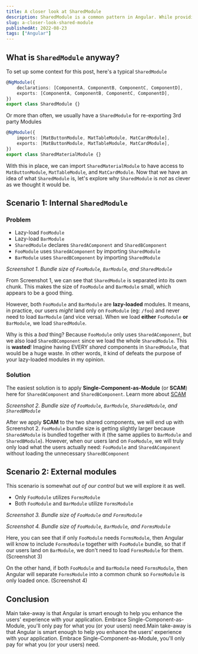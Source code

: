 ```yaml
---
title: A closer look at SharedModule
description: SharedModule is a common pattern in Angular. While providing some convenience for sharing code, it comes with a cost
slug: a-closer-look-shared-module
publishedAt: 2022-08-23
tags: ["Angular"]
---
```



## What is `SharedModule` anyway?

To set up some context for this post, here's a typical `SharedModule`

```ts
@NgModule({
    declarations: [ComponentA, ComponentB, ComponentC, ComponentD],
    exports: [ComponentA, ComponentB, ComponentC, ComponentD],
})
export class SharedModule {}
```

Or more than often, we usually have a `SharedModule` for re-exporting 3rd party Modules

```ts
@NgModule({
    imports: [MatButtonModule, MatTableModule, MatCardModule],
    exports: [MatButtonModule, MatTableModule, MatCardModule],
})
export class SharedMaterialModule {}
```

With this in place, we can import `SharedMaterialModule` to have access to `MatButtonModule`, `MatTableModule`, and `MatCardModule`.
Now that we have an idea of what `SharedModule` is, let's explore why `SharedModule` is _not_ as clever as we thought it would be.

## Scenario 1: Internal `SharedModule`

### Problem

-   Lazy-load `FooModule`
-   Lazy-load `BarModule`
-   `SharedModule` declares `SharedAComponent` and `SharedBComponent`
-   `FooModule` uses `SharedAComponent` by importing `SharedModule`
-   `BarModule` uses `SharedBComponent` by importing `SharedModule`

<p>
    <Picture
        widths={[960]}
        src={sharedModuleOne}
        alt="A screenshot showing bundlesize of FooModule, BarModule, and SharedModule"
        height={500}
    />
    <em>Screenshot 1. Bundle size of <code>FooModule</code>, <code>BarModule</code>, and <code>SharedModule</code></em>
</p>

From Screenshot 1, we can see that `SharedModule` is separated into its own chunk. This makes the size of `FooModule` and `BarModule` small, which appears to be a good thing.

However, both `FooModule` and `BarModule` are **lazy-loaded** modules. It means, in practice, our users _might_ land only on `FooModule` (eg: `/foo`) and never need to load `BarModule` (and vice versa).
When we load **either** `FooModule` **or** `BarModule`, we load `SharedModule`.

Why is this a _bad_ thing? Because `FooModule` only uses `SharedAComponent`, but we also load `SharedBComponent` since we load the whole `SharedModule`.
This is **wasted**! Imagine having EVERY _shared_ components in `SharedModule`, that would be a huge waste. In other words, it kind of defeats the purpose of your lazy-loaded modules in my opinion.

### Solution

The easiest solution is to apply **Single-Component-as-Module** (or **SCAM**) here for `SharedAComponent` and `SharedBComponent`. Learn more about [SCAM](https://blog.angularindepth.com/emulating-tree-shakable-components-using-single-component-angular-modules-5e3d380364ea)

<p>
    <Picture
        widths={[960]}
        src={sharedModuleTwo}
        alt="A screenshot showing bundlesize of FooModule, BarModule, with two SCAMs"
        height={500}
    />
    <em>Screenshot 2. Bundle size of <code>FooModule</code>, <code>BarModule</code>, <code>SharedAModule</code>, and <code>SharedBModule</code></em>
</p>

After we apply **SCAM** to the two shared components, we will end up with Screenshot 2. `FooModule` bundle size is getting slightly larger because `SharedAModule` is bundled together with it (the same applies to `BarModule` and `SharedBModule`).
However, when our users land on `FooModule`, we will truly only load what the users actually need: `FooModule` and `SharedAComponent` without loading the unnecessary `SharedBComponent`

## Scenario 2: External modules

This scenario is somewhat _out of our control_ but we will explore it as well.

-   Only `FooModule` utilizes `FormsModule`
-   Both `FooModule` and `BarModule` utilize `FormsModule`

<p>
    <Picture
        widths={[960]}
        src={sharedModuleThree}
        alt="A screenshot showing bundlesize of FooModule and FormsModule"
        height={500}
    />
    <em>Screenshot 3. Bundle size of <code>FooModule</code> and <code>FormsModule</code></em>
</p>

<p>
    <Picture
        widths={[960]}
        src={sharedModuleFour}
        alt="A screenshot showing bundlesize of FooModule, BarModule, and FormsModule"
        height={500}
    />
    <em>Screenshot 4. Bundle size of <code>FooModule</code>, <code>BarModule</code>, and <code>FormsModule</code></em>
</p>

Here, you can see that if only `FooModule` needs `FormsModule`, then Angular will know to include `FormsModule` together with `FooModule` bundle, so that if our users land on `BarModule`, we don't need to load `FormsModule` for them. (Screenshot 3)

On the other hand, if both `FooModule` and `BarModule` need `FormsModule`, then Angular will separate `FormsModule` into a common chunk so `FormsModule` is only loaded once. (Screenshot 4)

## Conclusion

Main take-away is that Angular is smart enough to help you enhance the users' experience with your application. Embrace Single-Component-as-Module, you'll only pay for what you (or your users) need.Main take-away is that Angular is smart enough to help you enhance the users' experience with your application. Embrace Single-Component-as-Module, you'll only pay for what you (or your users) need.
